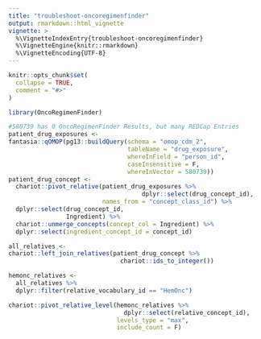 ```yaml
---
title: "troubleshoot-oncoregimenfinder"
output: rmarkdown::html_vignette
vignette: >
  %\VignetteIndexEntry{troubleshoot-oncoregimenfinder}
  %\VignetteEngine{knitr::rmarkdown}
  %\VignetteEncoding{UTF-8}
---
```


```r
knitr::opts_chunk$set(
  collapse = TRUE,
  comment = "#>"
)
```

```r
library(OncoRegimenFinder)
```

```r
#580739 has 0 OncoRegimenFinder Results, but many REDCap Entries
patient_drug_exposures <-
fantasia::qOMOP(pg13::buildQuery(schema = "omop_cdm_2",
                                 tableName = "drug_exposure",
                                 whereInField = "person_id",
                                 caseInsensitive = F,
                                 whereInVector = 580739))
patient_drug_concept <- 
  chariot::pivot_relative(patient_drug_exposures %>%
                                     dplyr::select(drug_concept_id),
                          names_from = "concept_class_id") %>%
  dplyr::select(drug_concept_id,
                Ingredient) %>%
  chariot::unmerge_concepts(concept_col = Ingredient) %>%
  dplyr::select(ingredient_concept_id = concept_id)


```

```r

all_relatives <-
chariot::left_join_relatives(patient_drug_concept %>%
                               chariot::ids_to_integer())


```

```r
hemonc_relatives <-
  all_relatives %>%
  dplyr::filter(relative_vocabulary_id == "HemOnc")
```


```r
chariot::pivot_relative_level(hemonc_relatives %>%
                                dplyr::select(relative_concept_id),
                              levels_type = "max",
                              include_count = F)
```

